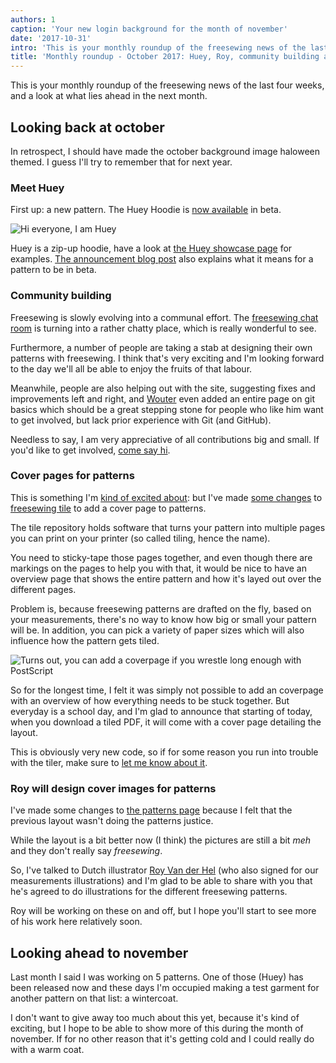 ```yaml
---
authors: 1
caption: 'Your new login background for the month of november'
date: '2017-10-31'
intro: 'This is your monthly roundup of the freesewing news of the last four weeks, and a look at what lies ahead in the next month.'
title: 'Monthly roundup - October 2017: Huey, Roy, community building and pattern cover pages'
---
```


This is your monthly roundup of the freesewing news of the last four weeks, and
a look at what lies ahead in the next month.

<!-- truncate -->

## Looking back at october

In retrospect, I should have made the october background image haloween themed.
I guess I'll try to remember that for next year.

### Meet Huey

First up: a new pattern. The Huey Hoodie is [now available](/designs/huey) in
beta.

![Hi everyone, I am
Huey](https://posts.freesewing.org/uploads/huey_b410125cba.jpg)

Huey is a zip-up hoodie, have a look at [the Huey showcase
page](/showcase/tags/huey) for examples. [The announcement blog
post](/blog/huey-hoodie-beta/) also explains what it means for a pattern to be
in beta.

### Community building

Freesewing is slowly evolving into a communal effort. The [freesewing chat
room](https://chat.freesewing.org/) is turning into a rather chatty place,
which is really wonderful to see.

Furthermore, a number of people are taking a stab at designing their own
patterns with freesewing. I think that's very exciting and I'm looking forward
to the day we'll all be able to enjoy the fruits of that labour.

Meanwhile, people are also helping out with the site, suggesting fixes and
improvements left and right, and [Wouter](/users/user?id=132) even added an entire
page on git basics which should be a great stepping stone
for people who like him want to get involved, but lack prior experience with
Git (and GitHub).

Needless to say, I am very appreciative of all contributions big and small. If
you'd like to get involved, [come say hi](https://chat.freesewing.org/).

### Cover pages for patterns

This is something I'm [kind of excited
about](https://www.instagram.com/p/Ba6qVTFDZv_/): but I've made [some
changes](https://github.com/freesewing/tile/commit/9d2b11e7a9f0d08b890a04eced989f0b432d2c53)
to [freesewing tile](https://github.com/freesewing/tile) to add a cover page to
patterns.

The tile repository holds software that turns your pattern into multiple pages
you can print on your printer (so called tiling, hence the name).

You need to sticky-tape those pages together, and even though there are
markings on the pages to help you with that, it would be nice to have an
overview page that shows the entire pattern and how it's layed out over the
different pages.

Problem is, because freesewing patterns are drafted on the fly, based on your
measurements, there's no way to know how big or small your pattern will be. In
addition, you can pick a variety of paper sizes which will also influence how
the pattern gets tiled.

![Turns out, you can add a coverpage if you wrestle long enough with
PostScript](https://posts.freesewing.org/uploads/tile_6dccb4de24.jpg)

So for the longest time, I felt it was simply not possible to add an coverpage
with an overview of how everything needs to be stuck together. But everyday is
a school day, and I'm glad to announce that starting of today, when you
download a tiled PDF, it will come with a cover page detailing the layout.

This is obviously very new code, so if for some reason you run into trouble
with the tiler, make sure to [let me know about
it](https://github.com/freesewing/tile/issues/new).

### Roy will design cover images for patterns

I've made some changes to [the patterns page](/designs/) because I felt that
the previous layout wasn't doing the patterns justice.

While the layout is a bit better now (I think) the pictures are still a bit
_meh_ and they don't really say _freesewing_.

So, I've talked to Dutch illustrator [Roy Van der
Hel](https://royvdhel-art.deviantart.com/) (who also signed for our
measurements illustrations) and I'm glad to be able to share with you that he's
agreed to do illustrations for the different freesewing patterns.

Roy will be working on these on and off, but I hope you'll start to see more of
his work here relatively soon.

## Looking ahead to november

Last month I said I was working on 5 patterns. One of those (Huey) has been
released now and these days I'm occupied making a test garment for another
pattern on that list: a wintercoat.

I don't want to give away too much about this yet, because it's kind of
exciting, but I hope to be able to show more of this during the month of
november. If for no other reason that it's getting cold and I could really do
with a warm coat.

